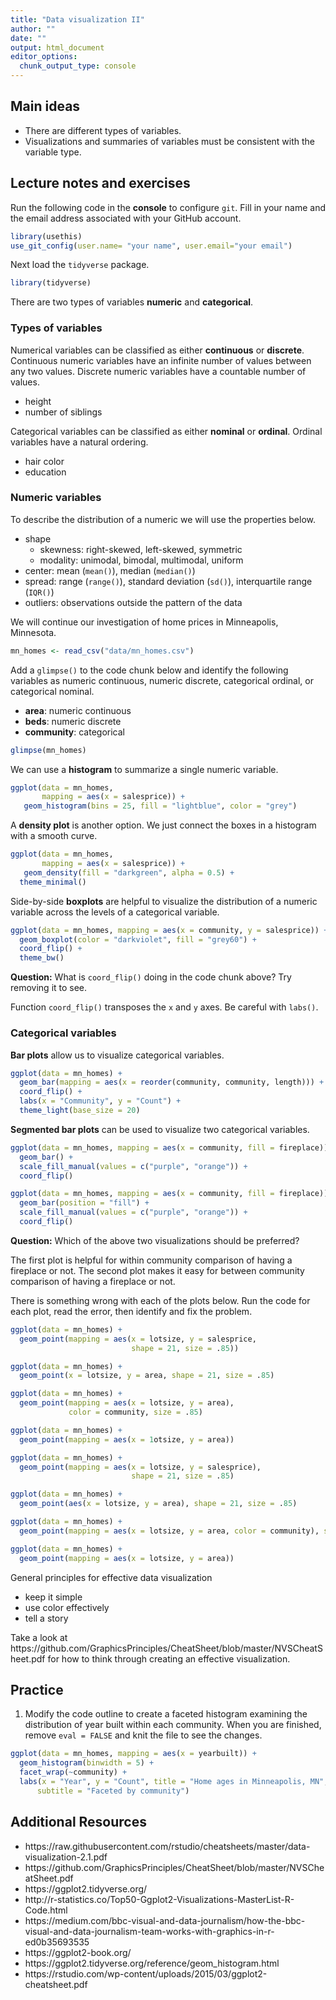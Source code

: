 ```yaml
---
title: "Data visualization II"
author: ""
date: ""
output: html_document
editor_options: 
  chunk_output_type: console
---
```


## Main ideas

- There are different types of variables. 
- Visualizations and summaries of variables must be consistent with the 
  variable type.

## Lecture notes and exercises

Run the following code in the **console** to configure `git`. Fill in your 
name and the email address associated with your GitHub account.

```r
library(usethis)
use_git_config(user.name= "your name", user.email="your email")
```

Next load the `tidyverse` package. 

```r
library(tidyverse)
```

There are two types of variables **numeric** and **categorical**.

### Types of variables

Numerical variables can be classified as either **continuous** or **discrete**. 
Continuous numeric variables have an infinite number of values between any 
two values. Discrete numeric variables have a countable number of values.

- height
- number of siblings

Categorical variables can be classified as either **nominal** or **ordinal**. 
Ordinal variables have a natural ordering.

- hair color
- education

### Numeric variables

To describe the distribution of a numeric we will use the properties below.

- shape
  - skewness: right-skewed, left-skewed, symmetric
  - modality: unimodal, bimodal, multimodal, uniform
- center: mean (`mean()`), median (`median()`)
- spread: range (`range()`), standard deviation (`sd()`), interquartile range (`IQR()`)
- outliers: observations outside the pattern of the data

We will continue our investigation of home prices in Minneapolis, Minnesota.

```r
mn_homes <- read_csv("data/mn_homes.csv")
```

Add a `glimpse()` to the code chunk below and identify the following variables 
as numeric continuous, numeric discrete, categorical ordinal, or categorical
nominal. 

- **area**: numeric continuous
- **beds**: numeric discrete
- **community**: categorical

```r
glimpse(mn_homes)
```

We can use a **histogram** to summarize a single numeric variable.

```r
ggplot(data = mn_homes, 
       mapping = aes(x = salesprice)) + 
   geom_histogram(bins = 25, fill = "lightblue", color = "grey")
```

A **density plot** is another option. We just connect the boxes in a histogram
with a smooth curve.

```r
ggplot(data = mn_homes, 
       mapping = aes(x = salesprice)) + 
   geom_density(fill = "darkgreen", alpha = 0.5) +
  theme_minimal()
```

Side-by-side **boxplots** are helpful to visualize the distribution of a numeric
variable across the levels of a categorical variable.

```r
ggplot(data = mn_homes, mapping = aes(x = community, y = salesprice)) + 
  geom_boxplot(color = "darkviolet", fill = "grey60") + 
  coord_flip() +
  theme_bw()

```

**Question:** What is `coord_flip()` doing in the code chunk above? Try removing
it to see.

Function `coord_flip()` transposes the `x` and `y` axes. Be careful with
`labs()`.

### Categorical variables

**Bar plots** allow us to visualize categorical variables.

```r
ggplot(data = mn_homes) + 
  geom_bar(mapping = aes(x = reorder(community, community, length))) + 
  coord_flip() +
  labs(x = "Community", y = "Count") +
  theme_light(base_size = 20)
```

**Segmented bar plots** can be used to visualize two categorical variables.

```r
ggplot(data = mn_homes, mapping = aes(x = community, fill = fireplace)) + 
  geom_bar() +
  scale_fill_manual(values = c("purple", "orange")) +
  coord_flip()
```

```r
ggplot(data = mn_homes, mapping = aes(x = community, fill = fireplace)) + 
  geom_bar(position = "fill") + 
  scale_fill_manual(values = c("purple", "orange")) +
  coord_flip()
```

**Question:** Which of the above two visualizations should be preferred?

The first plot is helpful for within community comparison of having a fireplace
or not. The second plot makes it easy for between community comparison of
having a fireplace or not.


There is something wrong with each of the plots below. Run the code for each 
plot, read the error, then identify and fix the problem.

```r
ggplot(data = mn_homes) + 
  geom_point(mapping = aes(x = lotsize, y = salesprice,
                           shape = 21, size = .85))

ggplot(data = mn_homes) + 
  geom_point(x = lotsize, y = area, shape = 21, size = .85)

ggplot(data = mn_homes) +
  geom_point(mapping = aes(x = lotsize, y = area),
             color = community, size = .85)

ggplot(data = mn_homes) +
  geom_point(mapping = aes(x = 1otsize, y = area))
```

```r
ggplot(data = mn_homes) + 
  geom_point(mapping = aes(x = lotsize, y = salesprice),
                           shape = 21, size = .85)

ggplot(data = mn_homes) + 
  geom_point(aes(x = lotsize, y = area), shape = 21, size = .85)

ggplot(data = mn_homes) +
  geom_point(mapping = aes(x = lotsize, y = area, color = community), size = .85)

ggplot(data = mn_homes) +
  geom_point(mapping = aes(x = lotsize, y = area))
```

General principles for effective data visualization

- keep it simple
- use color effectively
- tell a story

Take a look at https://github.com/GraphicsPrinciples/CheatSheet/blob/master/NVSCheatSheet.pdf
for how to think through creating an effective visualization.

## Practice

(1) Modify the code outline to create a faceted histogram examining the 
    distribution of year built within each community. When you are finished, 
    remove `eval = FALSE` and knit the file to see the changes.

```r
ggplot(data = mn_homes, mapping = aes(x = yearbuilt)) +
  geom_histogram(binwidth = 5) +
  facet_wrap(~community) +
  labs(x = "Year", y = "Count", title = "Home ages in Minneapolis, MN", 
      subtitle = "Faceted by community")
```

## Additional Resources

- https://raw.githubusercontent.com/rstudio/cheatsheets/master/data-visualization-2.1.pdf
- https://github.com/GraphicsPrinciples/CheatSheet/blob/master/NVSCheatSheet.pdf
- https://ggplot2.tidyverse.org/
- http://r-statistics.co/Top50-Ggplot2-Visualizations-MasterList-R-Code.html
- https://medium.com/bbc-visual-and-data-journalism/how-the-bbc-visual-and-data-journalism-team-works-with-graphics-in-r-ed0b35693535
- https://ggplot2-book.org/
- https://ggplot2.tidyverse.org/reference/geom_histogram.html
- https://rstudio.com/wp-content/uploads/2015/03/ggplot2-cheatsheet.pdf